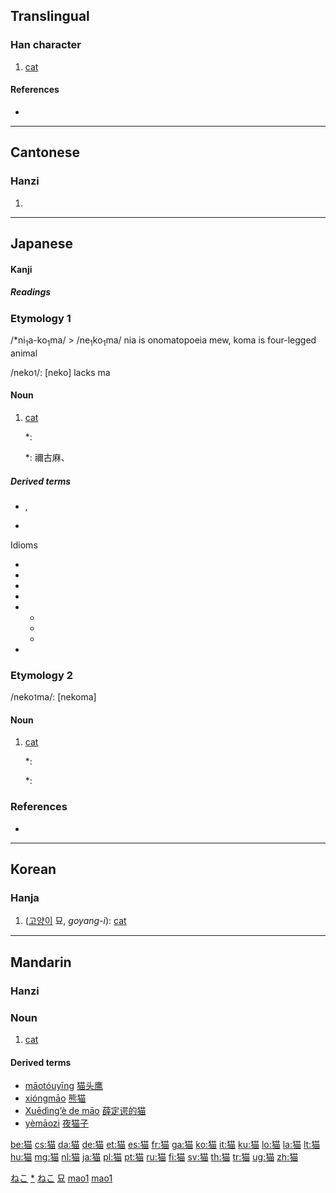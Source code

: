{{also|貓}}<!-- may be replaced by zh-forms -->
==Translingual==

===Han character===
{{Han char|rn=94|rad=犬|as=09|sn=12|four=|canj=大竹廿田 (KHTW)}}

# [[cat]]

====References====
* {{Han ref|kx=0714.270|dkj=20535|dj=1127.010|hdz=21352.010|uh=732B|ud=29483}}

----

==Cantonese==

===Hanzi===
{{yue-hanzi|jyut=|y=maau1|tra=貓}}

# {{defn|lang=yue|sort=犬09}}

----

==Japanese==

====Kanji====
{{ja-kanji|grade=c|rs=犬09}}

=====Readings=====
{{ja-readings
|on={{l|ja|びょう}} (byō), {{l|ja|ぼう}} (bō), {{l|ja|みょう}} (myō)
|kun={{l|ja|ねこ}} (neko)
}}

===Etymology 1===

/*ni<sub>1</sub>a-ko<sub>1</sub>ma/ > /ne<sub>1</sub>ko<sub>1</sub>ma/ nia is onomatopoeia mew, koma is four-legged animal

/neko<small>1</small>/: [neko] lacks ma

====Noun====
{{ja-noun|k|hira=ねこ|rom=neko|hidx=ねこ}}

# [[cat]]
#*: {{RQ:Wamyō Ruijushō|7|56}}
#*: {{l|ja|猫}} {{l|ja|野王案、}}{{l|ja|猫、}}{{l|ja|音苗、}}禰古麻、{{l|ja|下總本有和名二字興河海抄引此合、}}{{l|ja|本草和名同訓、}}{{l|ja|或省云}}'''{{l|ja|禰古}}'''{{l|ja|、}}{{l|ja|新撰字鏡、}}{{l|ja|狸、}}'''{{l|ja|禰古}}'''{{l|ja|、}}{{l|ja|按狸一名猫、}}{{l|ja|見本草和名、}}{{l|ja|似虎而小、}}{{l|ja|熊捕鼠為糧}}

=====Derived terms=====
* {{l|ja|子猫}}, {{l|ja|仔猫}}
* {{l|ja|シュレーディンガーの猫}}
;Idioms
* {{l|ja|猫も杓子も}}
* {{l|ja|猫の手も借りたい}}
* {{l|ja|猫舌}}
* {{l|ja|猫に小判}}
* {{l|ja|猫の額}}
** {{l|ja|猫の額ほどの庭}}
** {{l|ja|猫の額ほどの土地}}
** {{l|ja|猫の額のような}}
* {{l|ja|借りてきた猫}}

===Etymology 2===

/neko<small>1</small>ma/: [nekoma]

====Noun====
{{ja-noun|k|hira=ねこま|rom=nekoma|hidx=ねこま}}

# [[cat]]
#*: {{RQ:Wamyō Ruijushō|7|56}}
#*: {{l|ja|猫 野王案、}}{{l|ja|猫、}}{{l|ja|音苗、}}'''{{l|ja|禰古麻}}'''{{l|ja|、}}{{l|ja|下總本有和名二字興河海抄引此合、}}{{l|ja|本草和名同訓、}}{{l|ja|或省云禰古、}}{{l|ja|新撰字鏡、}}{{l|ja|狸、}}{{l|ja|禰古、}}{{l|ja|按狸一名猫、}}{{l|ja|見本草和名、}}{{l|ja|似虎而小、}}{{l|ja|熊捕鼠為糧}}

===References===
* {{R:Wamyō Ruijushō}}

[[Category:1000 Japanese basic words|ねこ]]
[[Category:ja:Cats|*]]
[[Category:ja:Mammals|ねこ]]

----

==Korean==

===Hanja===
{{ko-hanja|hangeul=묘|eumhun=|rv=myo|mr=myo|y=myo}}

# ([[고양이]] 묘, ''goyang-i''): [[cat]]

[[Category:Hanja readings|묘]]

----

==Mandarin==
{{zh-forms|[[猫]]|[[貓]]}}

===Hanzi===
{{cmn-hanzi|tra=貓|pin=[[māo]] ([[mao1]])|wg=mao<sup>1</sup>}}

===Noun===
{{cmn-noun|s|pin=māo|pint=mao1|tra=貓|sim=猫|mw=只|rs=犬09}}

# [[cat]]

====Derived terms====
* [[māotóuyīng]] [[猫头鹰]]
* [[xióngmāo]] [[熊猫]]
* [[Xuēdìng’è de māo]] [[薛定谔的猫]]
* [[yèmāozi]] [[夜猫子]]

[[Category:zh-cn:Mammals|mao1]]
[[Category:zh-cn:Cats|mao1]]

[[be:猫]]
[[cs:猫]]
[[da:猫]]
[[de:猫]]
[[et:猫]]
[[es:猫]]
[[fr:猫]]
[[ga:猫]]
[[ko:猫]]
[[it:猫]]
[[ku:猫]]
[[lo:猫]]
[[la:猫]]
[[lt:猫]]
[[hu:猫]]
[[mg:猫]]
[[nl:猫]]
[[ja:猫]]
[[pl:猫]]
[[pt:猫]]
[[ru:猫]]
[[fi:猫]]
[[sv:猫]]
[[th:猫]]
[[tr:猫]]
[[ug:猫]]
[[zh:猫]]